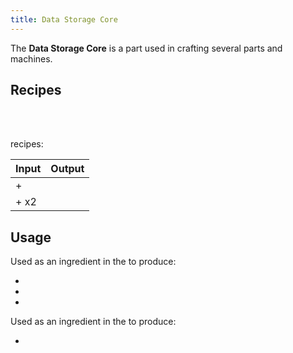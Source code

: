 ```yaml
---
title: Data Storage Core
---
```


<ItemImage file="data_storage_core" alt="Data Storage Core" size="200" />

The **Data Storage Core** is a part used in crafting several parts and machines.

## Recipes

<CraftingTable recipe=" input minecraft:Redstone minecraft:Glowstone_Dust minecraft:Redstone input minecraft:Lapis_Lazuli techreborn:Electronic_Circuit minecraft:Lapis_Lazuli input techreborn:Peridot_Plate techreborn:Peridot_Plate techreborn:Peridot_Plate output techreborn:data_storage_chip " />

<br />
<br />

<McItem slug="techreborn:Assembling_Machine" /> recipes:

| Input                                                                                           | Output                                        |
| ----------------------------------------------------------------------------------------------- | --------------------------------------------- |
| <McItem slug="techreborn:electronic_circuit" /> + <McItem slug="techreborn:Emerald_Plate" />    | <McItem slug="techreborn:data_storage_core"/> |
| <McItem slug="techreborn:electronic_circuit" /> + <McItem slug="techreborn:peridot_Plate" /> x2 | <McItem slug="techreborn:data_storage_core"/> |

## Usage

Used as an ingredient in the <McItem slug="minecraft:Crafting_Table"/> to produce:

- <McItem slug="techreborn:Data_Storage_Chip" />
- <McItem slug="techreborn:Industrial_Machine_Casing" />
- <McItem slug="techreborn:Player_Detector" />

Used as an ingredient in the <McItem slug="techreborn:Assembling_Machine"/> to produce:

- <McItem slug="techreborn:Data_Storage_Chip" />
